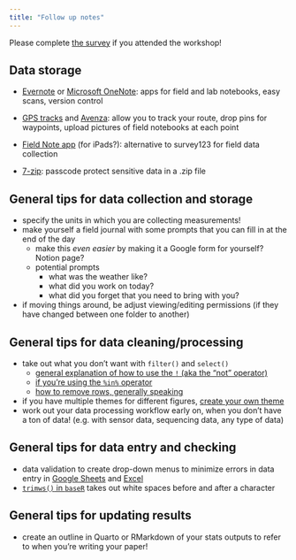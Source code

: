 ```yaml
---
title: "Follow up notes"
---
```


Please complete [the survey](https://docs.google.com/forms/d/e/1FAIpQLSfoRVLy8oFTa-vMj-bQ_1gfQRhQHDMmV-drxYNW-7gNh-pTvg/viewform?usp=sf_link) if you attended the workshop!

## Data storage

- [Evernote](https://evernote.com/) or [Microsoft OneNote](https://www.onenote.com/?public=1&wdorigin=ondcauth2&wdorigin=ondc): apps for field and lab notebooks, easy scans, version control  

- [GPS tracks](https://www.dmsoftwaresolutions.com/) and [Avenza](https://www.avenza.com/avenza-maps/): allow you to track your route, drop pins for waypoints, upload pictures of field notebooks at each point  

- [Field Note app](https://apps.apple.com/us/app/fieldnote-app/id1470487577) (for iPads?): alternative to survey123 for field data collection  

- [7-zip](https://www.7-zip.org/): passcode protect sensitive data in a .zip file

## General tips for data collection and storage

- specify the units in which you are collecting measurements!  
- make yourself a field journal with some prompts that you can fill in at the end of the day  
  - make this _even easier_ by making it a Google form for yourself? Notion page?  
  - potential prompts  
    - what was the weather like?  
    - what did you work on today?  
    - what did you forget that you need to bring with you?  
- if moving things around, be adjust viewing/editing permissions (if they have changed between one folder to another)  

## General tips for data cleaning/processing

- take out what you don't want with `filter()` and `select()`  
  - [general explanation of how to use the `!` (aka the "not" operator)](https://argoshare.is.ed.ac.uk/healthyr_book/missing-values-nas-and-filters.html)  
  - [if you're using the `%in%` operator](https://stackoverflow.com/questions/71777528/how-to-filter-not-in)  
  - [how to remove rows, generally speaking](https://www.statology.org/dplyr-remove-rows/)  
- if you have multiple themes for different figures, [create your own theme](https://emanuelaf.github.io/own-ggplot-theme.html)  
- work out your data processing workflow early on, when you don't have a ton of data! (e.g. with sensor data, sequencing data, any type of data)  

## General tips for data entry and checking

- data validation to create drop-down menus to minimize errors in data entry in [Google Sheets](https://www.liveflow.io/product-guides/how-to-use-data-validation-in-google-sheets) and [Excel](https://support.microsoft.com/en-us/office/create-a-drop-down-list-7693307a-59ef-400a-b769-c5402dce407b)  
- [`trimws()` in `baseR`](https://r-coder.com/trimws-r/#:~:text=By%20default%2C%20the%20trimws%20function,trailing%20or%20only%20leading%20whitespaces.) takes out white spaces before and after a character  

## General tips for updating results

- create an outline in Quarto or RMarkdown of your stats outputs to refer to when you're writing your paper!  








